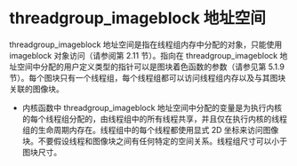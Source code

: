 # threadgroup_imageblock 地址空间

<OrigninalPDF title="4.5 threadgroup_imageblock Address Space" />

threadgroup_imageblock 地址空间是指在线程组内存中分配的对象，只能使用 imageblock 对象访问（请参阅第 2.11 节）。指向在 threadgroup_imageblock 地址空间中分配的用户定义类型的指针可以是图块着色函数的参数（请参见第 5.1.9 节）。每个图块只有一个线程组，每个线程组都可以访问线程组内存以及与其图块关联的图像块。

- 内核函数中 threadgroup_imageblock 地址空间中分配的变量是为执行内核的每个线程组分配的，由线程组中的所有线程共享，并且仅在执行内核的线程组的生命周期内存在。线程组中的每个线程都使用显式 2D 坐标来访问图像块。不要假设线程和图像块之间有任何特定的空间关系。线程组尺寸可以小于图块尺寸。
